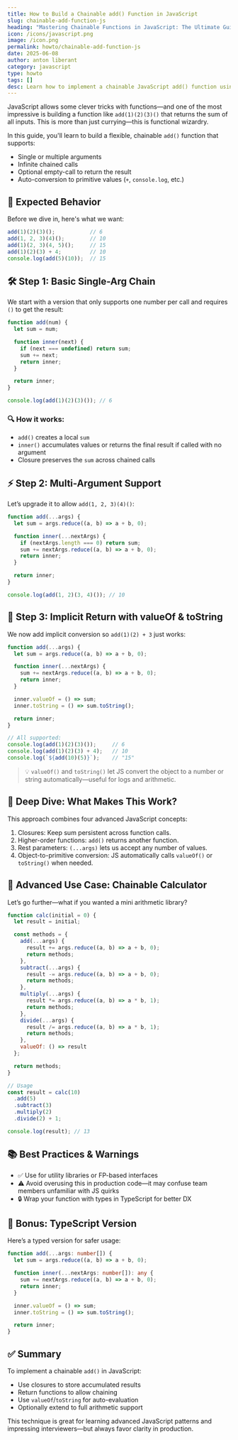 ```yaml
---
title: How to Build a Chainable add() Function in JavaScript
slug: chainable-add-function-js
heading: "Mastering Chainable Functions in JavaScript: The Ultimate Guide"
icon: /icons/javascript.png
image: /icon.png
permalink: howto/chainable-add-function-js
date: 2025-06-08
author: anton liberant
category: javascript
type: howto
tags: []
desc: Learn how to implement a chainable JavaScript add() function using closures and currying. Supports multi-argument calls and auto-return with valueOf.
---
```


JavaScript allows some clever tricks with functions—and one of the most impressive is building a function like `add(1)(2)(3)()` that returns the sum of all inputs. This is more than just currying—this is functional wizardry.

In this guide, you'll learn to build a flexible, chainable `add()` function that supports:

- Single or multiple arguments
- Infinite chained calls
- Optional empty-call to return the result
- Auto-conversion to primitive values (`+`, `console.log`, etc.)

## 🧪 Expected Behavior

Before we dive in, here's what we want:

```js 
add(1)(2)(3)();           // 6
add(1, 2, 3)(4)();        // 10
add(1)(2, 3)(4, 5)();     // 15
add(1)(2)(3) + 4;         // 10
console.log(add(5)(10));  // 15
```

## 🛠 Step 1: Basic Single-Arg Chain

We start with a version that only supports one number per call and requires `()` to get the result:

```js 
function add(num) {
  let sum = num;

  function inner(next) {
    if (next === undefined) return sum;
    sum += next;
    return inner;
  }

  return inner;
}

console.log(add(1)(2)(3)()); // 6
```

### 🔍 How it works:

- `add()` creates a local `sum`
- `inner()` accumulates values or returns the final result if called with no argument
- Closure preserves the `sum` across chained calls

## ⚡ Step 2: Multi-Argument Support

Let’s upgrade it to allow `add(1, 2, 3)(4)()`:

```js 
function add(...args) {
  let sum = args.reduce((a, b) => a + b, 0);

  function inner(...nextArgs) {
    if (nextArgs.length === 0) return sum;
    sum += nextArgs.reduce((a, b) => a + b, 0);
    return inner;
  }

  return inner;
}

console.log(add(1, 2)(3, 4)()); // 10
```

## 🚀 Step 3: Implicit Return with valueOf & toString

We now add implicit conversion so `add(1)(2) + 3` just works:

```js 
function add(...args) {
  let sum = args.reduce((a, b) => a + b, 0);

  function inner(...nextArgs) {
    sum += nextArgs.reduce((a, b) => a + b, 0);
    return inner;
  }

  inner.valueOf = () => sum;
  inner.toString = () => sum.toString();

  return inner;
}

// All supported:
console.log(add(1)(2)(3)());     // 6
console.log(add(1)(2)(3) + 4);   // 10
console.log(`${add(10)(5)}`);    // "15"
```

> 💡 `valueOf()` and `toString()` let JS convert the object to a number or string automatically—useful for logs and arithmetic.

## 🔬 Deep Dive: What Makes This Work?

This approach combines four advanced JavaScript concepts:

1. Closures: Keep sum persistent across function calls.
2. Higher-order functions: `add()` returns another function.
3. Rest parameters: `(...args)` lets us accept any number of values.
4. Object-to-primitive conversion: JS automatically calls `valueOf()` or `toString()` when needed.

## 🧩 Advanced Use Case: Chainable Calculator

Let’s go further—what if you wanted a mini arithmetic library?

```js
function calc(initial = 0) {
  let result = initial;

  const methods = {
    add(...args) {
      result += args.reduce((a, b) => a + b, 0);
      return methods;
    },
    subtract(...args) {
      result -= args.reduce((a, b) => a + b, 0);
      return methods;
    },
    multiply(...args) {
      result *= args.reduce((a, b) => a * b, 1);
      return methods;
    },
    divide(...args) {
      result /= args.reduce((a, b) => a * b, 1);
      return methods;
    },
    valueOf: () => result
  };

  return methods;
}

// Usage
const result = calc(10)
  .add(5)
  .subtract(3)
  .multiply(2)
  .divide(2) + 1;

console.log(result); // 13
```

## 📚 Best Practices & Warnings

- ✅ Use for utility libraries or FP-based interfaces
- ⚠️ Avoid overusing this in production code—it may confuse team members unfamiliar with JS quirks
- 🔒 Wrap your function with types in TypeScript for better DX

## 🧠 Bonus: TypeScript Version

Here’s a typed version for safer usage:

```ts 
function add(...args: number[]) {
  let sum = args.reduce((a, b) => a + b, 0);

  function inner(...nextArgs: number[]): any {
    sum += nextArgs.reduce((a, b) => a + b, 0);
    return inner;
  }

  inner.valueOf = () => sum;
  inner.toString = () => sum.toString();

  return inner;
}
```

## ✅ Summary

To implement a chainable `add()` in JavaScript:

- Use closures to store accumulated results
- Return functions to allow chaining
- Use `valueOf`/`toString` for auto-evaluation
- Optionally extend to full arithmetic support

This technique is great for learning advanced JavaScript patterns and impressing interviewers—but always favor clarity in production.